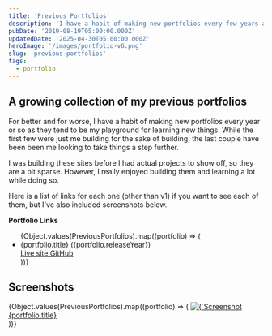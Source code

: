 ```yaml
---
title: 'Previous Portfolios'
description: 'I have a habit of making new portfolios every few years as they tend to be my playground for learning new things. Here is a growing collection of all my previous ones.'
pubDate: '2019-08-19T05:00:00.000Z'
updatedDate: '2025-04-30T05:00:00.000Z'
heroImage: '/images/portfolio-v6.png'
slug: 'previous-portfolios'
tags:
  - portfolio
---
```



## A growing collection of my previous portfolios

For better and for worse, I have a habit of making new portfolios every year or so as they tend to be my playground for learning new things. While the first few were just me building for the sake of building, the last couple have been been me looking to take things a step further.

I was building these sites before I had actual projects to show off, so they are a bit sparse. However, I really enjoyed building them and learning a lot while doing so.

Here is a list of links for each one (other than v1) if you want to see each of them, but I've also included screenshots below.

**Portfolio Links**

<ul class="list-none pl-0">
  {Object.values(PreviousPortfolios).map((portfolio) => (
    <li key={portfolio.title} class="pl-0">
      <span class="font-semibold">
        {portfolio.title} ({portfolio.releaseYear})
      </span>
      <div class="*:text-foreground-muted *:hover:text-foreground flex gap-2 *:transition-all">
        <a
          href={portfolio.liveSiteURL}
          target="_blank"
          rel="noopener noreferrer"
        >
          Live site
        </a>
        <a href={portfolio.githubURL} target="_blank" rel="noopener noreferrer">
          GitHub
        </a>
      </div>
    </li>
  ))}
</ul>

## Screenshots

<div class="not-prose grid gap-4 lg:grid-cols-2">
  {Object.values(PreviousPortfolios).map((portfolio) => (
    <a
      href={portfolio.liveSiteURL}
      target="_blank"
      rel="noopener noreferrer"
      class="group relative block"
    >
      <Image
        key={portfolio.title}
        src={portfolio.image}
        alt={`Screenshot of ${portfolio.title}`}
        class="transition-all duration-300"
        width={2560}
        height={1440}
      />
      <div class="bg-primary absolute inset-0 flex items-center justify-center rounded-md opacity-0 transition-opacity duration-300 group-hover:opacity-100">
        <span class="text-primary-foreground text-xl font-semibold">
          {portfolio.title}
        </span>
      </div>
    </a>
  ))}
</div>
